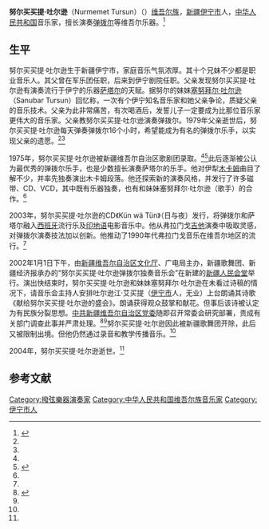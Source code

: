 '''努尔买买提·吐尔逊'''（Nurmemet Tursun）（{{bd|1957年|10月1日|2004年|}}）[[维吾尔族|维吾尔族]]，[[新疆|新疆]][[伊宁市|伊宁市]]人，[[中华人民共和国|中华人民共和国]]音乐家，擅长演奏[[弹拨尔|弹拨尔]]等维吾尔乐器。<ref name=ld>{{Cite web |url=http://www.uyghurensemble.co.uk/en-html/en-art-nurmemet-tursun.html |title=Nurmemet Tursun, London Uyghur Ensemble |access-date=2016-08-31 |archive-date=2016-07-30 |archive-url=https://web.archive.org/web/20160730205608/http://uyghurensemble.co.uk/en-html/en-art-nurmemet-tursun.html |dead-url=no }}</ref>

==生平==
努尔买买提·吐尔逊生于新疆伊宁市，家庭音乐气氛浓厚。其十个兄妹不少都是职业音乐人。其父曾在军乐团任职，后来到伊宁剧院任职。父亲发现努尔买买提·吐尔逊有演奏流行于伊宁的乐器[[萨塔尔|萨塔尔]]的天赋。据努尔的妹妹[[塞努拜尔·吐尔逊|塞努拜尔·吐尔逊]]（Sanubar Tursun）回忆称，一次有个伊宁知名音乐家和她父亲争论，质疑父亲的音乐技术。父亲为此非常痛苦，有次喝酒后，发誓儿子一定要成为比那位音乐家更伟大的音乐家。父亲教努尔买买提·吐尔逊演奏弹拨尔。1979年父亲逝世后，努尔买买提·吐尔逊每天弹奏弹拨尔16个小时，希望能成为有名的弹拨尔乐手，以实现父亲的遗愿。<ref name=ld/><ref name=meimei/>

1975年，努尔买买提·吐尔逊被新疆维吾尔自治区歌剧团录取。<ref name=ld/><ref name=meimei>{{Cite web |url=http://musicology.cn/reviews/reviews_9217.html |title=是戈壁吹来古老的风，是河谷里沉吟的溪流，中国音乐学网，2015-10-21 |accessdate=2016-08-31 |archive-date=2016-09-11 |archive-url=https://web.archive.org/web/20160911020102/http://musicology.cn/reviews/reviews_9217.html |dead-url=no }}</ref>此后逐渐被公认为最优秀的弹拨尔乐手，也是少数擅长演奏萨塔尔的乐手。他对伊犁[[木卡姆|木卡姆]]曲目了解不少，并率先独奏演出木卡姆段落。他还探索新的演奏风格，并发行了许多磁带、CD、VCD，其中既有乐器独奏，也有和妹妹塞努拜尔·吐尔逊（歌手）的合作。<ref name=ld/>

2003年，努尔买买提·吐尔逊的CD《Kün wä Tün》（日与夜）发行，将弹拨尔和萨塔尔融入[[西班牙|西班牙]]流行乐及[[印地语|印地语]]电影音乐中。他从弗拉门戈[[吉他|吉他]]演奏中吸取灵感，对弹拨尔演奏技法加以创新。他推动了1990年代弗拉门戈音乐在维吾尔地区的流行。<ref name=ld/>

2002年1月1日下午，由[[新疆维吾尔自治区文化厅|新疆维吾尔自治区文化厅]]、广电局主办，新疆歌舞团、新疆经济报承办的“努尔买买提·吐尔逊弹拨尔独奏音乐会”在新建的[[新疆人民会堂|新疆人民会堂]]举行。演出快结束时，努尔买买提·吐尔逊和妹妹塞努拜尔·吐尔逊在未看过诗稿的情况下，请音乐会主持人安排吐尔逊江·艾买提（[[伊宁市|伊宁市]]人，无业）上台朗诵其诗歌《献给努尔买买提·吐尔逊的盛会》。朗诵获得观众鼓掌和献花。但事后该诗被认定为有民族分裂思想。[[中共新疆维吾尔自治区党委|中共新疆维吾尔自治区党委]]随即召开常委会研究部署，责成有关部门调查此事并严肃处理。<ref>{{Cite web |url=http://news.china.com/zh_cn/domestic/945/20020114/10191314.html |title=新疆:有人公然在人民会堂诵诗 煽动民族分裂，中华网，2002-01-14 |accessdate=2016-08-31 |archive-date=2016-09-11 |archive-url=https://web.archive.org/web/20160911130927/http://news.china.com/zh_cn/domestic/945/20020114/10191314.html |dead-url=no }}</ref><ref name=ld/>努尔买买提·吐尔逊因此被新疆歌舞团开除，此后又被限制出境。但他仍然通过录音和教学传播音乐。<ref name=ld/>

2004年，努尔买买提·吐尔逊逝世。<ref name=ld/>

==参考文献==
{{reflist}}

{{DEFAULTSORT:Tursun}}
[[Category:撥弦樂器演奏家|Category:撥弦樂器演奏家]]
[[Category:中华人民共和国维吾尔族音乐家|Category:中华人民共和国维吾尔族音乐家]]
[[Category:伊宁市人|Category:伊宁市人]]